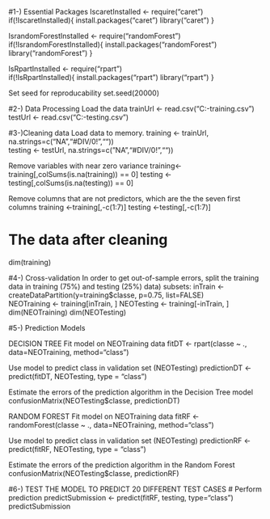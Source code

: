 #1-) Essential Packages
IscaretInstalled <- require("caret")
if(!IscaretInstalled){
    install.packages("caret")
    library("caret")
    }

IsrandomForestInstalled <- require("randomForest")
if(!IsrandomForestInstalled){
    install.packages("randomForest")
    library("randomForest")
    }

IsRpartInstalled <- require("rpart")        
if(!IsRpartInstalled){
    install.packages("rpart")
    library("rpart")
    }

Set seed for reproducability
set.seed(20000)

#2-) Data Processing
Load the data
trainUrl <- read.csv("C:\Users\user\OneDrive\Desktop\pml-training.csv")   
testUrl <- read.csv("C:\Users\user\OneDrive\Desktop\pml-testing.csv")

#3-)Cleaning data 
Load data to memory.
training <- trainUrl, na.strings=c("NA","#DIV/0!",""))  
testing <- testUrl, na.strings=c("NA","#DIV/0!",""))

Remove variables with near zero variance
training<-training[,colSums(is.na(training)) == 0]
testing <-testing[,colSums(is.na(testing)) == 0]

Remove columns that are not predictors, which are the the seven first columns
training   <-training[,-c(1:7)]
testing <-testing[,-c(1:7)]

# The data after cleaning
dim(training)

#4-) Cross-validation
In order to get out-of-sample errors, split the training data in training (75%) and testing (25%) data) subsets:
inTrain <- createDataPartition(y=training$classe, p=0.75, list=FALSE)    
NEOTraining <- training[inTrain, ]
NEOTesting <- training[-inTrain, ]  
dim(NEOTraining)
dim(NEOTesting) 

#5-) Prediction Models

DECISION TREE
Fit model on NEOTraining data
fitDT <- rpart(classe ~ ., data=NEOTraining, method="class")

Use model to predict class in validation set (NEOTesting)
predictionDT <- predict(fitDT, NEOTesting, type = "class")

Estimate the errors of the prediction algorithm in the Decision Tree model
confusionMatrix(NEOTesting$classe, predictionDT)

RANDOM FOREST
Fit model on NEOTraining data
fitRF <- randomForest(classe ~ ., data=NEOTraining, method="class")

Use model to predict class in validation set (NEOTesting)
predictionRF <- predict(fitRF, NEOTesting, type = "class")

Estimate the errors of the prediction algorithm in the Random Forest
confusionMatrix(NEOTesting$classe, predictionRF)

#6-) TEST THE MODEL TO PREDICT 20 DIFFERENT TEST CASES
# Perform prediction
predictSubmission <- predict(fitRF, testing, type="class")
predictSubmission


